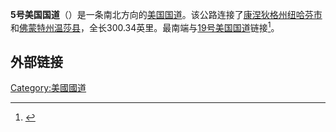{{Infobox road
|country=USA
|type=US
|route=5
|map=US 5 map.png
|length_mi=300.34<!--54.59+53.432+192.316-->
| length_ref=<ref name="ctlog">{{Cite web |url=http://www.ct.gov/dot/LIB/dot/Documents/dpolicy/hwylog/hwylog.pdf |title=Connecticut DOT Route Log |accessdate=2018-12-04 |archive-date=2015-09-05 |archive-url=https://web.archive.org/web/20150905063334/http://www.ct.gov/dot/LIB/dot/Documents/dpolicy/hwylog/hwylog.pdf |dead-url=no }}</ref><ref name="massgis">{{cite web|url=http://www.mass.gov/mgis/ftpeotroads.htm|title=Executive Office of Transportation - Office of Transportation Planning Roads|author=itd|work=Administration and Finance|accessdate=6 October 2014|archive-date=2012-02-24|archive-url=https://web.archive.org/web/20120224225605/http://www.mass.gov/mgis/ftpeotroads.htm|dead-url=no}}</ref><ref name="vtlog">{{Cite web |url=http://www.aot.state.vt.us/Planning/Documents/TrafResearch/Publications/2004RouteLogAADTs.pdf |title=VTrans Route Log |accessdate=2018-12-04 |archive-date=2006-09-21 |archive-url=https://web.archive.org/web/20060921003043/http://www.aot.state.vt.us/Planning/Documents/TrafResearch/Publications/2004RouteLogAADTs.pdf |dead-url=yes }}</ref>
| established=1926
|direction_a=South
|terminus_a={{Jct|state=CT|I|91}} in [[New_Haven,_CT|New Haven, CT]]
|junction={{plainlist|
*{{Jct|state=CT|I|84}} near [[Hartford,_CT|Hartford, CT]]
*{{Jct|state=MA|I|90}} near [[Springfield,_MA|Springfield, MA]]
*{{Jct|state=VT|US|4}} in [[White_River_Junction,_VT|White River Junction, VT]]
}}
|direction_b=North
|terminus_b={{Jct|state=QC|Route|143}} in [[Stanstead,_QC|Stanstead, QC]]
|states=[[Connecticut|Connecticut]], [[Massachusetts|Massachusetts]], [[Vermont|Vermont]]
}}
'''5号美国国道'''（{{lang-en|'''U.S. Route 5'''}}）是一条南北方向的[[美国国道|美国国道]]。该公路连接了[[康涅狄格州|康涅狄格州]][[纽哈芬市|纽哈芬市]]和[[佛蒙特州|佛蒙特州]][[温莎县|温莎县]]，全长300.34英里。最南端与[[19号美国国道|19号美国国道]]链接<ref name="endpoints">{{cite web|url=http://usends.com/5.html|title=Endpoints of US highways|publisher=|accessdate=6 October 2014|archive-date=2018-12-04|archive-url=https://web.archive.org/web/20181204151409/https://www.usends.com/5.html|dead-url=no}}</ref>。

== 外部链接 ==
{{reflist}}
{{美国国道}}
[[Category:美國國道|Category:美國國道]]